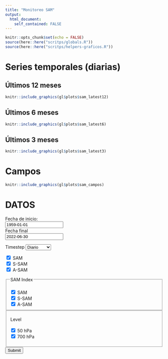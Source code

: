```yaml
---
title: "Monitoreo SAM"
output: 
  html_document:
    self_contained: FALSE
---
```


```r
knitr::opts_chunk$set(echo = FALSE)
source(here::here("scritps/globals.R"))
source(here::here("scritps/helpers-graficos.R"))
```


# Series temporales (diarias)  {.tabset}

## Últimos 12 meses

```r
knitr::include_graphics(gl$plots$sam_latest12)
```

## Últimos 6 meses

```r
knitr::include_graphics(gl$plots$sam_latest6)
```


## Últimos 3 meses

```r
knitr::include_graphics(gl$plots$sam_latest3)
```

# Campos

```r
knitr::include_graphics(gl$plots$sam_campos)
```



# DATOS


<form>
  <label for="mindate">Fecha de inicio:</label><br>
  <input type="text" id="mindate" name="mindate" value="1959-01-01"><br>
  <label for="maxdate">Fecha final</label><br>
  <input type="text" id="maxdate" name="maxdate" value="2022-06-30">
  
  <label for="timestep">Timestep</label>
  <select name="timestep" id="timestep">
    <option value="daily">Diario</option>
    <option value="monthly">Mensual</option>
    <option value="seasonally">Trimestral</option>
  </select>
  
  <input type="checkbox" id="SAM" name="term" value="full" checked>
  <label for="SAM">SAM</label><br>
  <input type="checkbox" id="SSAM" name="term" value="sym" checked>
  <label for="SSAM">S-SAM</label><br>
  <input type="checkbox" id="ASAM" name="term" value="asym" checked>
  <label for="ASAM">A-SAM</label><br>
  
  <fieldset>      
    <legend>SAM Index</legend>    
    <input type="checkbox" id="SAM" name="term" value="full" checked>
    <label for="SAM">SAM</label><br>
    <input type="checkbox" id="SSAM" name="term" value="sym" checked>
    <label for="SSAM">S-SAM</label><br>
    <input type="checkbox" id="ASAM" name="term" value="asym" checked>
    <label for="ASAM">A-SAM</label><br>
  </fieldset>
  
  <fieldset>      
    <legend>Level</legend>    
    <input type="checkbox" id="50" name="level" value="50" checked>
    <label for="50">50 hPa</label><br>
    <input type="checkbox" id="700" name="level" value="700" checked>
    <label for="700">700 hPa</label><br>

  </fieldset>
  
  
  <!-- <label for="indices">Indices</label> -->
  <!-- <select name="indices" size=3 multiple> -->
  <!--   <option value='sam' selected>SAM</option> -->
  <!--   <option value='s-sam' selected>S-SAM</option> -->
  <!--   <option value='a-sam' selected>A-SAM</option> -->
  <!-- </select> -->
  
  
  <!-- <label for="levels">Levels</label> -->
  <!-- <select name="levels" size=2 multiple> -->
  <!--   <option value='50' selected>50 hPa</option> -->
  <!--   <option value='700' selected>700 hPa</option> -->
  <!-- </select> -->
  
  <input type="submit" formaction="https://frozen-journey-02456.herokuapp.com/getsam" value="Submit">
</form>
